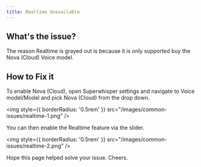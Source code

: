 ```yaml
---
title: Realtime Unavailable 
---
```


## What's the issue?

The reason Realtime is grayed out is because it is only supported buy the Nova (Cloud) Voice model.

## How to Fix it

To enable Nova (Cloud), open Superwhisper settings and navigate to Voice model/Model and pick Nova (Cloud) from the drop down.


<img
style={{ borderRadius: '0.5rem' }}
src="/images/common-issues/realtime-1.png"
/>


You can then enable the Realtime feature via the slider. 

<img
style={{ borderRadius: '0.5rem' }}
src="/images/common-issues/realtime-2.png"
/>

Hope this page helped solve your issue. Cheers.